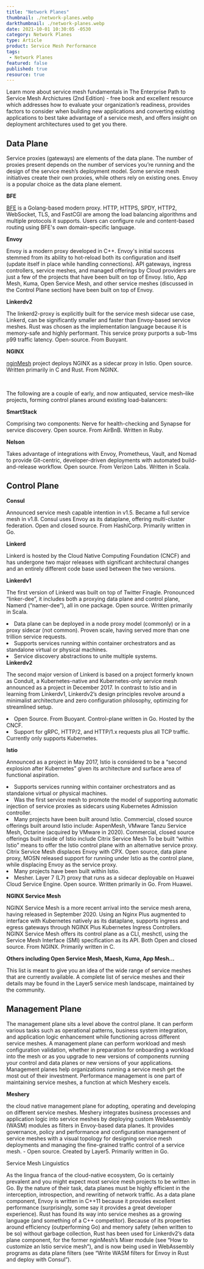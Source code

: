 ```yaml
---
title: "Network Planes"
thumbnail: ./network-planes.webp
darkthumbnail: ./network-planes.webp
date: 2021-10-01 10:30:05 -0530
category: Network Planes
type: Article
product: Service Mesh Performance
tags:
 - Network Planes
featured: false
published: true
resource: true
---
```



<ResourcesWrapper>
  <div className="intro">
    <p>Learn more about service mesh fundamentals in <Link className="blog" to="/learn/service-mesh-books/the-enterprise-path-to-service-mesh-architectures-2nd-edition">The Enterprise Path to Service Mesh Archictures (2nd Edition)</Link> -  free book and excellent resource which addresses how to evaluate your organization’s readiness, provides factors to consider when building new applications and converting existing applications to best take advantage of a service mesh, and offers insight on deployment architectures used to get you there.</p>
  </div>

<h2>Data Plane</h2>
<p>
Service proxies (gateways) are elements of the data plane. The number of proxies present depends on the number of services you’re running and the design of the service mesh’s deployment model. Some service mesh initiatives create their own proxies, while others rely on existing ones. Envoy is a popular choice as the data plane element.
</p>
<strong>BFE</strong>
   <p><a href="https://github.com/bfenetworks/bfe">BFE</a> is a Golang-based modern proxy. HTTP, HTTPS, SPDY, HTTP2, WebSocket, TLS, and FastCGI are among the load balancing algorithms and multiple protocols it supports. Users can configure rule and content-based routing using BFE's own domain-specific language.</p>
<strong>Envoy</strong>
<p>
Envoy is a modern proxy developed in C++. Envoy's initial success stemmed from its ability to hot-reload both its configuration and itself (update itself in place while handling connections). API gateways, ingress controllers, service meshes, and managed offerings by Cloud providers are just a few of the projects that have been built on top of Envoy. Istio, App Mesh, Kuma, Open Service Mesh, and other service meshes (discussed in the Control Plane section) have been built on top of Envoy.
</p>
<strong>Linkerdv2 </strong>
<p>
The linkerd2-proxy is explicitly built for the service mesh sidecar use case, Linkerd, can be significantly smaller and faster than Envoy-based service meshes. Rust was chosen as the implementation language because it is memory-safe and highly performant. This service proxy purports a sub-1ms p99 traffic latency. Open-source.  From Buoyant.
</p>
<strong>NGINX</strong>
   <p><a href="https://github.com/nginxinc/nginmesh">nginMesh</a> project deploys NGINX as a sidecar proxy in Istio. Open source. Written primarily in C and Rust. From NGINX. </p>

<br />
<p>The following are a couple of early, and now antiquated, service mesh–like projects, forming control planes around existing load-balancers:</p>

<strong>SmartStack</strong>
<p>Comprising two components: Nerve for health-checking and Synapse for service discovery. Open source. From AirBnB. Written in Ruby.</p>
<strong>Nelson</strong>
<p>Takes advantage of integrations with Envoy, Prometheus, Vault, and Nomad to provide Git-centric, developer-driven deployments with automated build-and-release workflow. Open source. From Verizon Labs. Written in Scala.
</p>

<h2>Control Plane</h2>
<strong>Consul </strong>
<p>Announced service mesh capable intention in v1.5. Became a full service mesh in v1.8. Consul uses Envoy as its dataplane, offering multi-cluster federation.
Open and closed source. From HashiCorp. Primarily written in Go.</p>
<strong>Linkerd</strong>
<p>Linkerd is hosted by the Cloud Native Computing Foundation (CNCF) and has undergone two major releases with significant architectural changes and an entirely different code base used between the two versions.
</p>
<strong>Linkerdv1</strong>
<p>The first version of Linkerd was built on top of Twitter Finagle. Pronounced “linker-dee”, it includes both a proxying data plane and control plane, Namerd (“namer-dee”), all in one package.
Open source. Written primarily in Scala.</p>
<li>Data plane can be deployed in a node proxy model (commonly)  or in a proxy sidecar (not common). Proven scale, having served more than one trillion service requests.</li>
<li>Supports services running within container orchestrators and as standalone virtual or physical machines.</li>
<li>Service discovery abstractions to unite multiple systems.</li>
<strong>Linkerdv2</strong>
<p>The second major version of Linkerd is based on a project formerly known as Conduit, a Kubernetes-native and Kubernetes-only service mesh announced as a project in December 2017. In contrast to Istio and in learning from Linkerdv1, Linkerdv2’s design principles revolve around a minimalist architecture and zero configuration philosophy, optimizing for streamlined setup.
</p>
<li>Open Source. From Buoyant. Control-plane written in Go. Hosted by the CNCF.</li>
<li>Support for gRPC, HTTP/2, and HTTP/1.x requests plus all TCP traffic. Currently only supports Kubernetes.</li>

<strong>Istio</strong>
<p>Announced as a project in May 2017, Istio is considered to be a “second explosion after Kubernetes” given its architecture and surface area of functional aspiration.
</p>
<li>Supports services running within container orchestrators and as standalone virtual or physical machines.
</li>
<li>Was the first service mesh to promote the model of supporting automatic injection of service proxies as sidecars using Kubernetes Admission controller.
</li>
<li>Many projects have been built around Istio. Commercial, closed source offerings built around Istio include: AspenMesh, VMware Tanzu Service Mesh, Octarine (acquired by VMware in 2020).
Commercial, closed source offerings built inside of Istio include Citrix Service Mesh To be built “within Istio” means to offer the Istio control plane with an alternative service proxy. Citrix Service Mesh displaces Envoy with CPX. 
Open source, data plane proxy, MOSN released support for running under Istio as the control plane, while displacing Envoy as the service proxy.
</li>
<li>Many projects have been built within Istio.
</li>
<li>Mesher. Layer 7 (L7) proxy that runs as a sidecar deployable on Huawei Cloud Service Engine. Open source. Written primarily in Go. From Huawei.
</li>

<strong>NGINX Service Mesh </strong>
<p>NGINX Service Mesh is a more recent arrival into the service mesh arena, having released in September 2020. Using an Nginx Plus augmented to interface with Kubernetes natively as its dataplane, supports ingress and egress gateways through NGINX Plus Kubernetes Ingress Controllers. NGINX Service Mesh offers its control plane as a CLI, meshctl, using the Service Mesh Interface (SMI) specification as its API. 
Both Open and closed source. From NGINX. Primarily written in C.</p>
<strong>Others including Open Service Mesh, Maesh, Kuma, App Mesh...</strong>
<p>
This list is meant to give you an idea of the wide range of service meshes that are currently available. A complete list of service meshes and their details may be found in the Layer5 <Link to="/landscape">service mesh landscape</Link>, maintained by the community.
</p>

<h2>Management Plane</h2>
<p>
The management plane sits a level above the control plane. It can perform various tasks such as operational patterns, business system integration, and application logic enhancement while functioning across different service meshes. A management plane can perform workload and mesh configuration validation, whether in preparation for onboarding a workload into the mesh or as you upgrade to new versions of components running your control and data planes or new versions of your applications. Management planes help organizations running a service mesh get the most out of their investment. Performance management is one part of maintaining service meshes, a function at which Meshery excels. 
 </p>
<strong>Meshery</strong>
<p>the cloud native management plane for adopting, operating and developing on different service meshes. Meshery integrates business processes and application logic into service meshes by deploying custom WebAssembly (WASM) modules as filters in Envoy-based data planes. It provides governance, policy and performance and configuration management of service meshes with a visual topology for designing service mesh deployments and managing the fine-grained traffic control of a service mesh. 
- Open source. Created by Layer5. Primarily written in Go.</p>

<div class="fact">
Service Mesh Linguistics
<p>As the lingua franca of the cloud-native ecosystem, Go is certainly prevalent and you might expect most service mesh projects to be written in Go. By the nature of their task, data planes must be highly efficient in the interception, introspection, and rewriting of network traffic. As a data plane component, Envoy is written in C++11 because it provides excellent performance (surprisingly, some say it provides a great developer experience). Rust has found its way into service meshes as a growing language (and something of a C++ competitor). Because of its properties around efficiency (outperforming Go) and memory safety (when written to be so) without garbage collection, Rust has been used for Linkerdv2’s data plane component, for the former nginMesh’s Mixer module (see “How to customize an Istio service mesh”), and is now being used in WebAssembly programs as data plane filters (see “Write WASM filters for Envoy in Rust and deploy with Consul”).</p>
</div>

</ResourcesWrapper>
